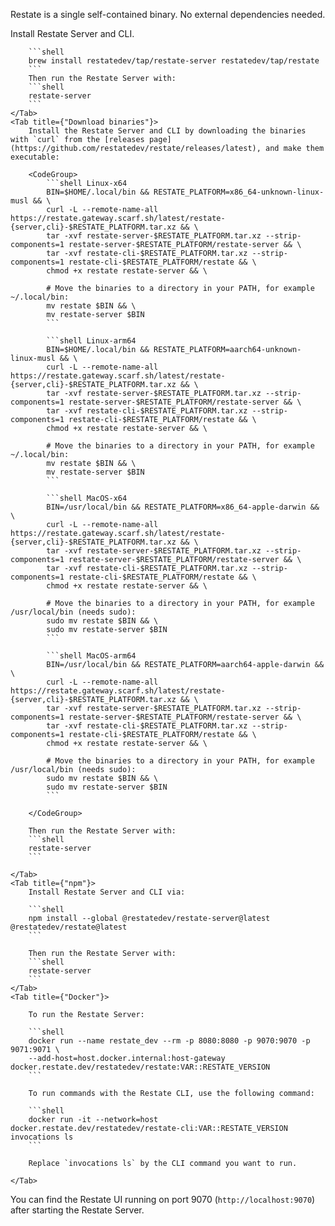 Restate is a single self-contained binary. No external dependencies needed.

<Tabs>
    <Tab title={"Homebrew"}>
        Install Restate Server and CLI.

        ```shell
        brew install restatedev/tap/restate-server restatedev/tap/restate
        ```
        Then run the Restate Server with:
        ```shell
        restate-server
        ```
    </Tab>
    <Tab title={"Download binaries"}>
        Install the Restate Server and CLI by downloading the binaries with `curl` from the [releases page](https://github.com/restatedev/restate/releases/latest), and make them executable:

        <CodeGroup>
            ```shell Linux-x64
            BIN=$HOME/.local/bin && RESTATE_PLATFORM=x86_64-unknown-linux-musl && \
            curl -L --remote-name-all https://restate.gateway.scarf.sh/latest/restate-{server,cli}-$RESTATE_PLATFORM.tar.xz && \
            tar -xvf restate-server-$RESTATE_PLATFORM.tar.xz --strip-components=1 restate-server-$RESTATE_PLATFORM/restate-server && \
            tar -xvf restate-cli-$RESTATE_PLATFORM.tar.xz --strip-components=1 restate-cli-$RESTATE_PLATFORM/restate && \
            chmod +x restate restate-server && \

            # Move the binaries to a directory in your PATH, for example ~/.local/bin:
            mv restate $BIN && \
            mv restate-server $BIN
            ```

            ```shell Linux-arm64
            BIN=$HOME/.local/bin && RESTATE_PLATFORM=aarch64-unknown-linux-musl && \
            curl -L --remote-name-all https://restate.gateway.scarf.sh/latest/restate-{server,cli}-$RESTATE_PLATFORM.tar.xz && \
            tar -xvf restate-server-$RESTATE_PLATFORM.tar.xz --strip-components=1 restate-server-$RESTATE_PLATFORM/restate-server && \
            tar -xvf restate-cli-$RESTATE_PLATFORM.tar.xz --strip-components=1 restate-cli-$RESTATE_PLATFORM/restate && \
            chmod +x restate restate-server && \

            # Move the binaries to a directory in your PATH, for example ~/.local/bin:
            mv restate $BIN && \
            mv restate-server $BIN
            ```

            ```shell MacOS-x64
            BIN=/usr/local/bin && RESTATE_PLATFORM=x86_64-apple-darwin && \
            curl -L --remote-name-all https://restate.gateway.scarf.sh/latest/restate-{server,cli}-$RESTATE_PLATFORM.tar.xz && \
            tar -xvf restate-server-$RESTATE_PLATFORM.tar.xz --strip-components=1 restate-server-$RESTATE_PLATFORM/restate-server && \
            tar -xvf restate-cli-$RESTATE_PLATFORM.tar.xz --strip-components=1 restate-cli-$RESTATE_PLATFORM/restate && \
            chmod +x restate restate-server && \

            # Move the binaries to a directory in your PATH, for example /usr/local/bin (needs sudo):
            sudo mv restate $BIN && \
            sudo mv restate-server $BIN
            ```

            ```shell MacOS-arm64
            BIN=/usr/local/bin && RESTATE_PLATFORM=aarch64-apple-darwin && \
            curl -L --remote-name-all https://restate.gateway.scarf.sh/latest/restate-{server,cli}-$RESTATE_PLATFORM.tar.xz && \
            tar -xvf restate-server-$RESTATE_PLATFORM.tar.xz --strip-components=1 restate-server-$RESTATE_PLATFORM/restate-server && \
            tar -xvf restate-cli-$RESTATE_PLATFORM.tar.xz --strip-components=1 restate-cli-$RESTATE_PLATFORM/restate && \
            chmod +x restate restate-server && \

            # Move the binaries to a directory in your PATH, for example /usr/local/bin (needs sudo):
            sudo mv restate $BIN && \
            sudo mv restate-server $BIN
            ```

        </CodeGroup>

        Then run the Restate Server with:
        ```shell
        restate-server
        ```

    </Tab>
    <Tab title={"npm"}>
        Install Restate Server and CLI via:

        ```shell
        npm install --global @restatedev/restate-server@latest @restatedev/restate@latest
        ```
        
        Then run the Restate Server with:
        ```shell
        restate-server
        ```
    </Tab>
    <Tab title={"Docker"}>

        To run the Restate Server:

        ```shell
        docker run --name restate_dev --rm -p 8080:8080 -p 9070:9070 -p 9071:9071 \
        --add-host=host.docker.internal:host-gateway docker.restate.dev/restatedev/restate:VAR::RESTATE_VERSION
        ```

        To run commands with the Restate CLI, use the following command:

        ```shell
        docker run -it --network=host docker.restate.dev/restatedev/restate-cli:VAR::RESTATE_VERSION invocations ls
        ```

        Replace `invocations ls` by the CLI command you want to run.

    </Tab>
</Tabs>

You can find the Restate UI running on port 9070 (`http://localhost:9070`) after starting the Restate Server.
